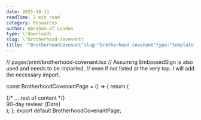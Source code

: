 ```yaml
---
date: 2025-10-13
readTime: 2 min read
category: Resources
author: Abraham of London
type: \"download\
slug: \"brotherhood-covenant\
title: '"BrotherhoodCovenant"slug:"brotherhood-covenant"type:"template"slug:"brotherhood-covenant"type:"Download"title:"BrotherhoodCovenant"date:2025-10-13author:"AbrahamofLondon"readTime:2minreadcategory:"Resources"'
---
```


// pages/print/brotherhood-covenant.tsx
// Assuming EmbossedSign is also used and needs to be imported,
// even if not listed at the very top. I will add the necessary import.

const BrotherhoodCovenantPage = () => {
return (

<BrandFrame title="Brotherhood Covenant" subtitle="90-day commitment to presence, truth, confidentiality, practical service, and family protection.">
  {/* ... rest of content */}
  <div className="flex items-center justify-between text-[11.5px] text-[color:var(--color-on-secondary)/0.6]">
    <span>90-day review: [Date]</span>
  </div>
</BrandFrame>
); }; export default BrotherhoodCovenantPage;
